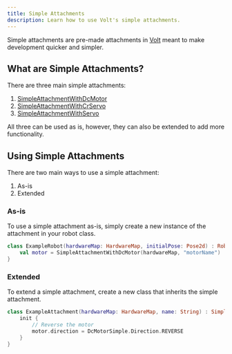 ```yaml
---
title: Simple Attachments
description: Learn how to use Volt's simple attachments.
---
```


Simple attachments are pre-made attachments in [Volt](../../api/Volt) meant to make development quicker and simpler.

## What are Simple Attachments?

There are three main simple attachments:

1. [SimpleAttachmentWithDcMotor](../../api/Volt/com.lasteditguild.volt.attachment/-simple-attachment-with-dc-motor)
2. [SimpleAttachmentWithCrServo](../../api/Volt/com.lasteditguild.volt.attachment/-simple-attachment-with-cr-servo)
3. [SimpleAttachmentWithServo](../../api/Volt/com.lasteditguild.volt.attachment/-simple-attachment-with-servo)

All three can be used as is, however, they can also be extended to add more functionality.

## Using Simple Attachments

There are two main ways to use a simple attachment:

1. As-is
2. Extended

### As-is

To use a simple attachment as-is, simply create a new instance of the attachment in your robot class.

```kotlin {2}
class ExampleRobot(hardwareMap: HardwareMap, initialPose: Pose2d) : Robot(hardwareMap, initialPose) {
    val motor = SimpleAttachmentWithDcMotor(hardwareMap, "motorName")
}
```

### Extended

To extend a simple attachment, create a new class that inherits the simple attachment.

```kotlin "SimpleAttachmentWithDcMotor(hardwareMap, name)"
class ExampleAttachment(hardwareMap: HardwareMap, name: String) : SimpleAttachmentWithDcMotor(hardwareMap, name) {
    init {
        // Reverse the motor
        motor.direction = DcMotorSimple.Direction.REVERSE
    }
}
```

